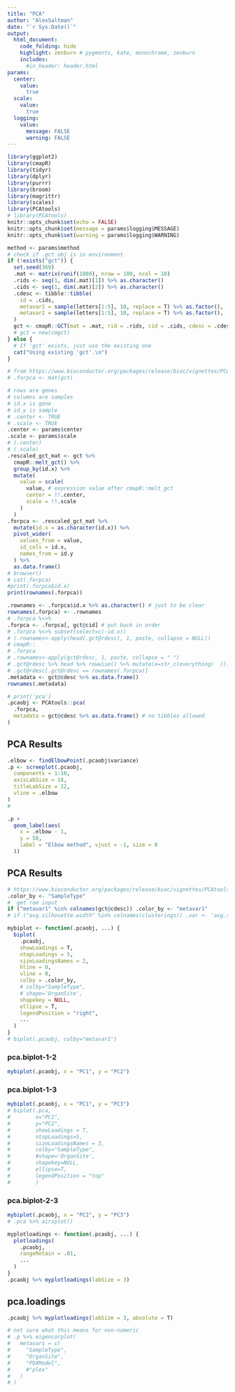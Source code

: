 ```yaml
---
title: "PCA"
author: "AlexSaltman"
date: "`r Sys.Date()`"
output:
  html_document:
    code_folding: hide
    highlight: zenburn # pygments, kate, monochrome, zenburn
    includes:
      #in_header: header.html 
params:
  center:
    value:
      true
  scale:
    value:
      true
  logging:
    value:
      message: FALSE
      warning: FALSE
---
```



```r
library(ggplot2)
library(cmapR)
library(tidyr)
library(dplyr)
library(purrr)
library(broom)
library(magrittr)
library(scales)
library(PCAtools)
# library(PCAtools)
knitr::opts_chunk$set(echo = FALSE)
knitr::opts_chunk$set(message = params$logging$MESSAGE)
knitr::opts_chunk$set(warning = params$logging$WARNING)
```




```r
method <- params$method
# check if .gct obj is in environment
if (!exists("gct")) {
  set.seed(369)
  .mat <- matrix(runif(1000), nrow = 100, ncol = 10)
  .rids <- seq(1, dim(.mat)[1]) %>% as.character()
  .cids <- seq(1, dim(.mat)[2]) %>% as.character()
  .cdesc <- tibble::tibble(
    id = .cids,
    metavar1 = sample(letters[1:5], 10, replace = T) %>% as.factor(),
    metavar2 = sample(letters[1:5], 10, replace = T) %>% as.factor(),
  )
  gct <- cmapR::GCT(mat = .mat, rid = .rids, cid = .cids, cdesc = .cdesc)
  # gct = new(cmgct)
} else {
  # If 'gct' exists, just use the existing one
  cat("Using existing 'gct'.\n")
}
```


```r
# from https://www.bioconductor.org/packages/release/bioc/vignettes/PCAtools/inst/doc/PCAtools.html#conduct-principal-component-analysis-pca
# .forpca <- mat(gct)

# rows are genes
# columns are samples
# id.x is gene
# id.y is sample
# .center <- TRUE
# .scale <- TRUE
.center <- params$center
.scale <- params$scale
# (.center)
# (.scale)
.rescaled_gct_mat <- gct %>%
  cmapR::melt_gct() %>%
  group_by(id.x) %>%
  mutate(
    value = scale(
      value, # expression value after cmapR::melt_gct
      center = !!.center,
      scale = !!.scale
    )
  )
.forpca <- .rescaled_gct_mat %>%
  mutate(id.x = as.character(id.x)) %>%
  pivot_wider(
    values_from = value,
    id_cols = id.x,
    names_from = id.y
  ) %>%
  as.data.frame()
# browser()
# cat(.forpca)
#print(.forpca$id.x)
print(rownames(.forpca))

.rownames <- .forpca$id.x %>% as.character() # just to be clear
rownames(.forpca) <- .rownames
# .forpca %<>%
.forpca <- .forpca[, gct@cid] # put back in order
# .forpca %<>% subset(select=c(-id.x))
# (.rownames<-apply(head(.gct@rdesc), 1, paste, collapse = NULL))
# cmapR::
# .forpca
# .rownames<-apply(gct@rdesc, 1, paste, collapse = " ")
# .gct@rdesc %>% head %>% rowwise() %>% mutate(x=str_c(everything(  )))
# .gct@rdesc[.gct@rdesc == rownames(.forpca)]
.metadata <- gct@cdesc %>% as.data.frame()
rownames(.metadata)

# print('pca')
.pcaobj <- PCAtools::pca(
  .forpca,
  metadata = gct@cdesc %>% as.data.frame() # no tibbles allowed
)
```
## PCA Results

```r

.elbow <- findElbowPoint(.pcaobj$variance)
.p <- screeplot(.pcaobj,
  components = 1:10,
  axisLabSize = 18,
  titleLabSize = 22,
  vline = .elbow
) 
#

.p +
  geom_label(aes(
    x = .elbow - 1,
    y = 50,
    label = "Elbow method", vjust = -1, size = 8
  ))

```

## PCA Results { .tabset }
```r
# https://www.bioconductor.org/packages/release/bioc/vignettes/PCAtools/inst/doc/PCAtools.html#conduct-principal-component-analysis-pca
.color_by <- "SampleType"
#  get rom input
if ("metavar1" %in% colnames(gct@cdesc)) .color_by <- "metavar1"
# if ("avg.silhouette.width" %in% colnames(clusterings)) .var <- 'avg.silhouette.width'

mybiplot <- function(.pcaobj, ...) {
  biplot(
    .pcaobj,
    showLoadings = T,
    ntopLoadings = 5,
    sizeLoadingsNames = 2,
    hline = 0,
    vline = 0,
    colby = .color_by,
    # colby="SampleType",
    # shape='OrganSite',
    shapekey = NULL,
    ellipse = T,
    legendPosition = "right",
    ...
  )
}
# biplot(.pcaobj, colby="metavar1")
```

### pca.biplot-1-2 

```r
mybiplot(.pcaobj, x = "PC1", y = "PC2")
```

### pca.biplot-1-3 

```r
mybiplot(.pcaobj, x = "PC1", y = "PC3")
# biplot(.pca,
#        x="PC1",
#        y="PC2",
#        showLoadings = T,
#        ntopLoadings=5,
#        sizeLoadingsNames = 3,
#        colby="SampleType",
#        #shape='OrganSite',
#        shapekey=NULL,
#        ellipse=T,
#        legendPosition = "top"
#        )
```

### pca.biplot-2-3 

```r

mybiplot(.pcaobj, x = "PC2", y = "PC3")
# .pca %>% airsplot()
```
```r
myplotloadings <- function(.pcaobj, ...) {
  plotloadings(
    .pcaobj,
    rangeRetain = .01,
    ...
  )
}
.pcaobj %>% myplotloadings(labSize = 3)
```

### {-}

## pca.loadings

```r

.pcaobj %>% myplotloadings(labSize = 3, absolute = T)
```


```r
# not sure what this means for non-numeric
# .p %>% eigencorplot(
#   metavars = c(
#     "SampleType",
#     "OrganSite",
#     "PDXModel",
#     #"plex"
#   )
# )
```
 

